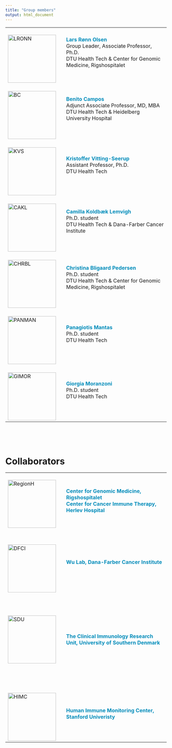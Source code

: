 ```yaml
---
title: "Group members"
output: html_document
---
```


<!-- Add icon library -->
<link rel="stylesheet" href="https://cdnjs.cloudflare.com/ajax/libs/font-awesome/4.7.0/css/font-awesome.min.css">


|            |   |                                    |
|------------|---|------------------------------------------------------------------------------------------------|
|<br>![LRONN](images/LRONN.png){width=150px}<br>   |   | <span style="color: #008CBA;">**Lars Rønn Olsen**</span><br>Group Leader, Associate Professor, Ph.D.<br>DTU Health Tech & Center for Genomic Medicine, Rigshospitalet   <br> <br>   <a href="mailto:lronn@dtu.dk" class="fa fa-envelope"></a>   <a href="https://www.linkedin.com/in/larsronnolsen/" class="fa fa-linkedin"></a>   <a href="https://github.com/biosurf/" class="fa fa-github"></a>    |
|<br>![BC](images/BC.jpeg){width=150px}<br>   |   | <span style="color: #008CBA;">**Benito Campos**</span><br>Adjunct Associate Professor, MD, MBA<br>DTU Health Tech & Heidelberg University Hospital   <br> <br>   <a href="mailto:b_campos@young-alliance.org" class="fa fa-envelope"></a>    |
|<br>![KVS](images/KVS.png){width=150px}<br>   |   | <span style="color: #008CBA;">**Kristoffer Vitting-Seerup**</span>   <br>   Assistant Professor, Ph.D.<br>DTU Health Tech<br> <br><a href="mailto:kristoffer.vittingseerup@bio.ku.dk" class="fa fa-envelope"></a>   <a href="https://www.linkedin.com/in/kristoffervs/" class="fa fa-linkedin"></a>                       |
|<br>![CAKL](images/CAKL.png){width=150px}<br>   |   | <span style="color: #008CBA;">**Camilla Koldbæk Lemvigh**</span>   <br>   Ph.D. student<br>DTU Health Tech & Dana-Farber Cancer Institute <br> <br><a href="mailto:cakl@dtu.dk" class="fa fa-envelope"></a>   <a href="https://www.linkedin.com/in/camilla-lemvigh/" class="fa fa-linkedin"></a>                       |
|<br>![CHRBL](images/CHRBL.png){width=150px}<br>   |   | <span style="color: #008CBA;">**Christina Bligaard Pedersen**</span>    <br>    Ph.D. student<br>DTU Health Tech & Center for Genomic Medicine, Rigshospitalet  <br><br>   <a href="mailto:chrbl@dtu.dk" class="fa fa-envelope"></a>   <a href="https://www.linkedin.com/in/bligaard/" class="fa fa-linkedin"></a>      <a href="https://github.com/cbligaard/" class="fa fa-github"></a>   |
|<br>![PANMAN](images/PANMAN.png){width=150px}<br>   |   | <span style="color: #008CBA;">**Panagiotis Mantas**</span>    <br>   Ph.D. student<br>DTU Health Tech <br><br><a href="mailto:panman@dtu.dk" class="fa fa-envelope"></a>|
|<br>![GIMOR](images/GIMOR.jpg){width=150px}<br>|   | <span style="color: #008CBA;">**Giorgia Moranzoni**</span>    <br>  Ph.D. student<br>DTU Health Tech <br><br><a href="mailto:gimo@dtu.dk" class="fa fa-envelope"></a> <a href="https://www.linkedin.com/in/giorgia-moranzoni-30696a1b6" class="fa fa-linkedin"></a>      <a href="https://github.com/gmoranzoni" class="fa fa-github"></a>|

<br><br><br>


# Collaborators
|            |   |                                    |
|------------|---|------------------------------------------------------------------------------------------------|
|<br>![RegionH](images/RegionH.png){width=150px}<br>   |   | <span style="color: #008CBA;">**Center for Genomic Medicine, Rigshospitalet**<br>**Center for Cancer Immune Therapy, Herlev Hospital**</span>   |
|            |   |                                    |
|<br><br>![DFCI](images/DFCI.png){width=150px}<br>   |   | <span style="color: #008CBA;">**Wu Lab, Dana-Farber Cancer Institute**</span>      |
|            |   |                                    |
|<br><br><br>![SDU](images/SDU.jpg){width=150px}<br><br><br><br>   |   | <span style="color: #008CBA;">**The Clinical Immunology Research Unit, University of Southern Denmark**</span>  |
|            |   |                                    |
|<br>![HIMC](images/Stanford.png){width=150px}<br>   |   | <span style="color: #008CBA;">**Human Immune Monitoring Center, Stanford Univeristy**</span>  |

